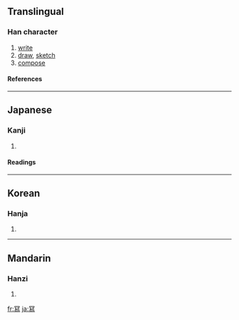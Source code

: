 ==Translingual==
===Han character===
{{Han char|rn=14|rad=冖|as=12|sn=14|four=|canj=月竹X火 (BHXF)}}
# [[write]]
# [[draw]], [[sketch]]
# [[compose]]
====References====
{{Han ref|kx=0131.071|dj=0294.030|hdz=10306.031|uh=51A9|ud=20905}}
----
==Japanese==
===Kanji===
{{ja-kanji|grade=|rs=冖12}}
# {{defn|Japanese}}
====Readings====
{{ja-readings|on=[[しゃ]] (sha)|kun=[[うつす]] (utsusu), [[かきうつす]] (kakiutsusu)}}
----
==Korean==
===Hanja===
{{ko-hanja|hangeul=사|rv=sa|mr=sa}}
# {{defn|Korean}}
----
==Mandarin==
===Hanzi===
{{cmn-hanzi|pin=[[xiě]] ([[xie3]])|wg=hsieh<sup>3</sup>}}
# {{defn|Mandarin}}

[[fr:冩]]
[[ja:冩]]
